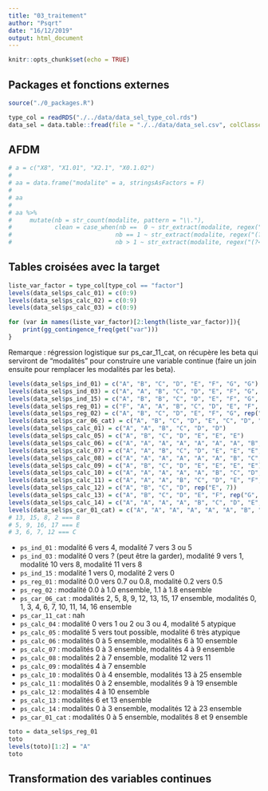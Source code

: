 ```yaml
---
title: "03_traitement"
author: "Psqrt"
date: "16/12/2019"
output: html_document
---
```


```r
knitr::opts_chunk$set(echo = TRUE)
```

## Packages et fonctions externes

```r
source("./0_packages.R")
```

```r
type_col = readRDS("./../data/data_sel_type_col.rds")
data_sel = data.table::fread(file = "./../data/data_sel.csv", colClasses = type_col) %>% as.data.frame()
```

## AFDM

```r
# a = c("X8", "X1.01", "X2.1", "X0.1.02")
# 
# aa = data.frame("modalite" = a, stringsAsFactors = F)
# 
# aa
# 
# aa %>% 
#     mutate(nb = str_count(modalite, pattern = "\\."),
#            clean = case_when(nb ==  0 ~ str_extract(modalite, regex("?")),
#                             nb == 1 ~ str_extract(modalite, regex("(?<=X)[0-9]*")), 
#                             nb > 1 ~ str_extract(modalite, regex("(?<=X)[0-9]*\\.[0-9]*"))))
```


## Tables croisées avec la target

```r
liste_var_factor = type_col[type_col == "factor"]
levels(data_sel$ps_calc_01) = c(0:9)
levels(data_sel$ps_calc_02) = c(0:9)
levels(data_sel$ps_calc_03) = c(0:9)
```

```r
for (var in names(liste_var_factor)[2:length(liste_var_factor)]){
    print(gg_contingence_freq(get("var")))
}
```

Remarque : régression logistique sur ps_car_11_cat, on récupère les beta qui serviront de "modalités" pour construire une variable continue (faire un join ensuite pour remplacer les modalités par les beta).

```r
levels(data_sel$ps_ind_01) = c("A", "B", "C", "D", "E", "F", "G", "G")
levels(data_sel$ps_ind_03) = c("A", "A", "B", "C", "D", "E", "F", "G", "H", "I", "I", "I")
levels(data_sel$ps_ind_15) = c("A", "B", "B", "C", "D", "E", "F", "G", "H", "I", "J", "K", "L", "M")
levels(data_sel$ps_reg_01) = c("F", "A", "A", "B", "C", "D", "E", "F", "G", "H")
levels(data_sel$ps_reg_02) = c("A", "B", "C", "D", "E", "F", "G", rep("H", 12))
levels(data_sel$ps_car_06_cat) = c("A", "B", "C", "D", "E", "C", "D", "B", "E", "F", "G", "C", "B", "H", "B", "E", "E")
levels(data_sel$ps_calc_01) = c("A", "A", "B", "C", "D", "D")
levels(data_sel$ps_calc_05) = c("A", "B", "C", "D", "E", "E", "E")
levels(data_sel$ps_calc_06) = c("A", "A", "A", "A", "A", "A", "A", "B", "C", "D", "E")
levels(data_sel$ps_calc_07) = c("A", "A", "B", "C", "D", "E", "E", "E", "E", "E")
levels(data_sel$ps_calc_08) = c("A", "A", "A", "A", "A", "A", "B", "C", "D", "E", "E")
levels(data_sel$ps_calc_09) = c("A", "B", "C", "D", "E", "E", "E", "E")
levels(data_sel$ps_calc_10) = c("A", "A", "A", "A", "A", "B", "C", "D", "E", "F", "G", "H", "I", rep("J", 13))
levels(data_sel$ps_calc_11) = c("A", "A", "A", "B", "C", "D", "E", "F", "G", rep("H", 11))
levels(data_sel$ps_calc_12) = c("A", "B", "C", "D", rep("E", 7))
levels(data_sel$ps_calc_13) = c("A", "B", "C", "D", "E", "F", rep("G", 8))
levels(data_sel$ps_calc_14) = c("A", "A", "A", "A", "B", "C", "D", "E", "F", "G", "H", "I", rep("J", 12))
levels(data_sel$ps_car_01_cat) = c("A", "A", "A", "A", "A", "A", "B", "C", "D", "D", "E", "F")
# 13, 15, 8, 2 === B
# 5, 9, 16, 17 === E
# 3, 6, 7, 12 === C

```


* `ps_ind_01` : modalité 6 vers 4, modalité 7 vers 3 ou 5
* `ps_ind_03` : modalité 0 vers ? (peut être la garder), modalité 9 vers 1, modalité 10 vers 8, modalité 11 vers 8
* `ps_ind_15` : modalité 1 vers 0, modalité 2 vers 0
* `ps_reg_01` : modalité 0.0 vers 0.7 ou 0.8, modalité 0.2 vers 0.5
* `ps_reg_02` : modalité 0.0 à 1.0 ensemble, 1.1 à 1.8 ensemble
* `ps_car_06_cat` : modalités 2, 5, 8, 9, 12, 13, 15, 17 ensemble, modalités 0, 1, 3, 4, 6, 7, 10, 11, 14, 16 ensemble
* ` ps_car_11_cat` : nah
* `ps_calc_04` : modalité 0 vers 1 ou 2 ou 3 ou 4, modalité 5 atypique
* `ps_calc_05` : modalité 5 vers tout possible, modalité 6 très atypique
* `ps_calc_06` : modalités 0 à 5 ensemble, modalités 6 à 10 ensemble
* `ps_calc_07` : modalités 0 à 3 ensemble, modalités 4 à 9 ensemble
* `ps_calc_08` : modalités 2 à 7 ensemble, modalité 12 vers 11
* `ps_calc_09` : modalités 4 à 7 ensemble
* `ps_calc_10` : modalités 0 à 4 ensemble, modalités 13 à 25 ensemble
* `ps_calc_11` : modalités 0 à 2 ensemble, modalités 9 à 19 ensemble
* `ps_calc_12` : modalités 4 à 10 ensemble
* `ps_calc_13` : modalités 6 et 13 ensemble
* `ps_calc_14` : modalités 0 à 3 ensemble, modalités 12 à 23 ensemble
* `ps_car_01_cat` : modalités 0 à 5 ensemble, modalités 8 et 9 ensemble

```r


toto = data_sel$ps_reg_01
toto
levels(toto)[1:2] = "A"
toto
```




## Transformation des variables continues
